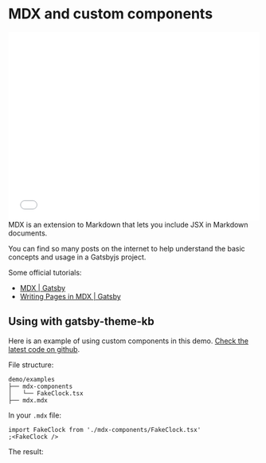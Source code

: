 # MDX and custom components

<div align="center" style="position: relative; width: 100%; height: 0; padding-bottom: 75%">
  <iframe
    style="position: absolute; width: 100%; height: 100%; left: 0; top: 0"
    src="//player.bilibili.com/player.html?bvid=BV1RF411h7zA&page=1&high_quality=1&danmaku=0"
    scrolling="no"
    border="0"
    frameborder="no"
    framespacing="0"
    allowfullscreen="true"
  >
  </iframe>
</div>
MDX is an extension to Markdown that lets you include JSX in Markdown documents.

You can find so many posts on the internet to help understand the basic concepts and usage in a Gatsbyjs project.

Some official tutorials:

- [MDX | Gatsby](https://www.gatsbyjs.com/docs/glossary/mdx/)
- [Writing Pages in MDX | Gatsby](https://www.gatsbyjs.com/docs/mdx/writing-pages/)

## Using with gatsby-theme-kb

Here is an example of using custom components in this demo. [Check the latest code on github](https://github.com/hikerpig/gatsby-project-kb/tree/master/demo/content/examples).

File structure:

```
demo/examples
├── mdx-components
│   └── FakeClock.tsx
├── mdx.mdx
```

In your `.mdx` file:

```tsx
import FakeClock from './mdx-components/FakeClock.tsx'
;<FakeClock />
```

The result:


<FakeClock />


